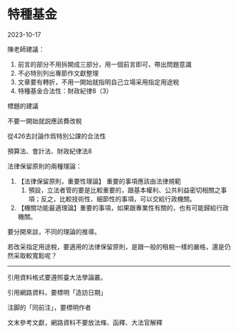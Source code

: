 # 特種基金


2023-10-17

陳老師建議：

1. 前言的部分不用拆開成三部分，用一個前言即可，帶出問題意識
2. 不必特別列出專節作文獻整理
3. 文章要有轉折，不用一開始就指明自己立場采用指定用途稅
4. 特種基金合法性：財政紀律8（3）

標題的建議

不要一開始就説應該費改稅

從426去討論作爲特別公課的合法性

預算法、會計法、財政紀律法8

法律保留原則的兩種理論：

1. 【法律保留原則，重要性理論】 重要的事項應該由法律規範
   1. 預設，立法者管的要是比較重要的，跟基本權利、公共利益密切相關之事項；反之，比較技術性、細節性的事項，可以交給行政機關。
2. 【機關功能最適理論】重要的事項，如果跟專業性有關的，也有可能歸給行政機關。

要分開來談，不同的理論的推導。

若改采指定用途稅，要適用的法律保留原則，是跟一般的租稅一樣的嚴格，還是仍然采取較寬鬆呢？

---

引用資料格式要遵照臺大法學論叢。

引用網路資料，要標明「造訪日期」

注脚的「同前注」，要標明作者

文末參考文獻，網路資料不要放法條、函釋、大法官解釋